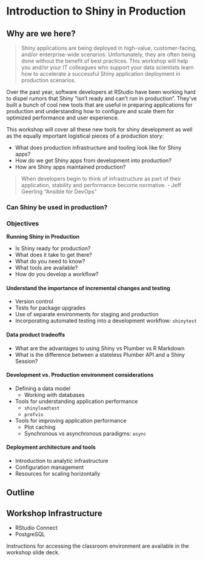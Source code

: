 # Introduction to Shiny in Production {#course-intro}

## Why are we here?

> Shiny applications are being deployed in high-value, customer-facing, and/or enterprise-wide scenarios. Unfortunately, they are often being done without the benefit of best practices. This workshop will help you and/or your IT colleagues who support your data scientists learn how to accelerate a successful Shiny application deployment in production scenarios.

Over the past year, software developers at RStudio have been working hard to dispel rumors that Shiny "isn't ready and can't run in production". They've built a bunch of cool new tools that are useful in preparing applications for production and understanding how to configure and scale them for optimized performance and user experience.

This workshop will cover all these new tools for shiny development as well as the equally important logistical pieces of a production story:

- What does production infrastructure and tooling look like for Shiny apps?
- How do we get Shiny apps from development into production? 
- How are Shiny apps maintained production? 


> When developers begin to think of infrastructure as part of their application, stability and performance become normative. - Jeff Geerling "Ansible for DevOps"

### Can Shiny be used in production?

### Objectives

**Running Shiny in Production**

- Is Shiny ready for production?
- What does it take to get there?
- What do you need to know?
- What tools are available?
- How do you develop a workflow?

#### Understand the importance of incremental changes and testing

- Version control
- Tests for package upgrades
- Use of separate environments for staging and production
- Incorporating automated testing into a development workflow: `shinytest`

#### Data product tradeoffs

- What are the advantages to using Shiny vs Plumber vs R Markdown
- What is the difference between a stateless Plumber API and a Shiny Session?

#### Development vs. Production environment considerations

- Defining a data model
  - Working with databases
- Tools for understanding application performance
  - `shinyloadtest`
  - `profvis`
- Tools for improving application performance
  - Plot caching
  - Synchronous vs asynchronous paradigms: `async` 

#### Deployment architecture and tools

- Introduction to analytic infrastructure
- Configuration management
- Resources for scaling horizontally

## Outline

## Workshop Infrastructure 

- RStudio Connect
- PostgreSQL

Instructions for accessing the classroom environment are available in the workshop slide deck.
